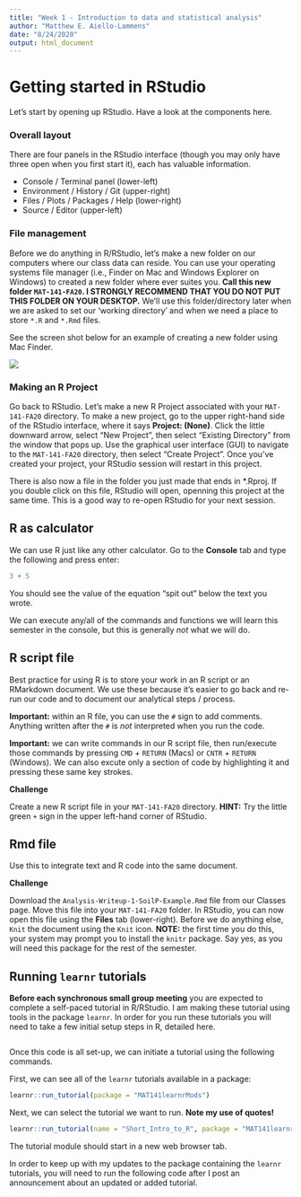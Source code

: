 ```yaml
---
title: "Week 1 - Introduction to data and statistical analysis"
author: "Matthew E. Aiello-Lammens"
date: "8/24/2020"
output: html_document
---
```


# Getting started in RStudio

Let's start by opening up RStudio. Have a look at the components here.

### Overall layout

There are four panels in the RStudio interface (though you may only have three open when you first start it), each has valuable information.

* Console / Terminal panel (lower-left)
* Environment / History / Git (upper-right)
* Files / Plots / Packages / Help (lower-right)
* Source / Editor (upper-left)

### File management

Before we do anything in R/RStudio, let's make a new folder on our computers where our class data can reside.
You can use your operating systems file manager (i.e., Finder on Mac and Windows Explorer on Windows) to created a new folder where ever suites you. 
**Call this new folder `MAT-141-FA20`. I STRONGLY RECOMMEND THAT YOU DO NOT PUT THIS FOLDER ON YOUR DESKTOP.**
We'll use this folder/directory later when we are asked to set our 'working directory' and when we need a place to store `*.R` and `*.Rmd` files.

See the screen shot below for an example of creating a new folder using Mac Finder.

![](New-Folder.png)

### Making an R Project

Go back to RStudio.
Let's make a new R Project associated with your `MAT-141-FA20` directory. 
To make a new project, go to the upper right-hand side of the RStudio interface, where it says **Project: (None)**.
Click the little downward arrow, select "New Project", then select "Existing Directory" from the window that pops up. 
Use the graphical user interface (GUI) to navigate to the `MAT-141-FA20` directory, then select "Create Project".
Once you've created your project, your RStudio session will restart in this project.

There is also now a file in the folder you just made that ends in *.Rproj.
If you double click on this file, RStudio will open, openning this project at the same time.
This is a good way to re-open RStudio for your next session.

## R as calculator

We can use R just like any other calculator. 
Go to the **Console** tab and type the following and press enter:

```r
3 + 5
```

You should see the value of the equation "spit out" below the text you wrote.

We can execute any/all of the commands and functions we will learn this semester in the console, but this is generally *not* what we will do.


## R script file

Best practice for using R is to store your work in an R script or an RMarkdown document.
We use these because it's easier to go back and re-run our code and to document our analytical steps / process.

**Important:** within an R file, you can use the `#` sign to add comments. Anything written after the `#` is *not* interpreted when you run the code.

**Important:** we can write commands in our R script file, then run/execute those commands by pressing `CMD` + `RETURN` (Macs) or `CNTR` + `RETURN` (Windows). We can also excute only a section of code by highlighting it and pressing these same key strokes.


**Challenge**

Create a new R script file in your `MAT-141-FA20` directory. **HINT:** Try the little green `+` sign in the upper left-hand corner of RStudio.


## Rmd file

Use this to integrate text and R code into the same document.

**Challenge**

Download the `Analysis-Writeup-1-SoilP-Example.Rmd` file from our Classes page. 
Move this file into your `MAT-141-FA20` folder.
In RStudio, you can now open this file using the **Files** tab (lower-right).
Before we do anything else, `Knit` the document using the `Knit` icon.
**NOTE:** the first time you do this, your system may prompt you to install the `knitr` package. 
Say yes, as you will need this package for the rest of the semester.


## Running `learnr` tutorials

**Before each synchronous small group meeting** you are expected to complete a self-paced tutorial in R/RStudio.
I am making these tutorial using tools in the package `learnr`. 
In order for you run these tutorials you will need to take a few initial setup steps in R, detailed here.


```r

```

Once this code is all set-up, we can initiate a tutorial using the following commands.

First, we can see all of the `learnr` tutorials available in a package:

```r
learnr::run_tutorial(package = "MAT141learnrMods")
```

Next, we can select the tutorial we want to run. **Note my use of quotes!**

```r
learnr::run_tutorial(name = "Short_Intro_to_R", package = "MAT141learnrMods")
```

The tutorial module should start in a new web browser tab.


In order to keep up with my updates to the package containing the `learnr` tutorials, you will need to run the following code after I post an announcement about an updated or added tutorial.

```r

```

